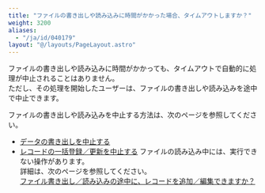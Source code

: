 ```yaml
---
title: "ファイルの書き出しや読み込みに時間がかかった場合、タイムアウトしますか？"
weight: 3200
aliases:
  - "/ja/id/040179"
layout: "@/layouts/PageLayout.astro"
---
```




ファイルの書き出しや読み込みに時間がかかっても、タイムアウトで自動的に処理が中止されることはありません。  
ただし、その処理を開始したユーザーは、ファイルの書き出しや読み込みを途中で中止できます。

ファイルの書き出しや読み込みを中止する方法は、次のページを参照してください。  

* [データの書き出しを中止する](/k/ja/id/040453.html)   
* [レコードの一括登録／更新を中止する](/k/ja/id/040723.html)
  <Note>
  ファイルの読み込み中には、実行できない操作があります。  
  詳細は、次のページを参照してください。  
  [ファイル書き出し／読み込みの途中に、レコードを追加／編集できますか？](/k/ja/id/040176.html)
  </Note>

